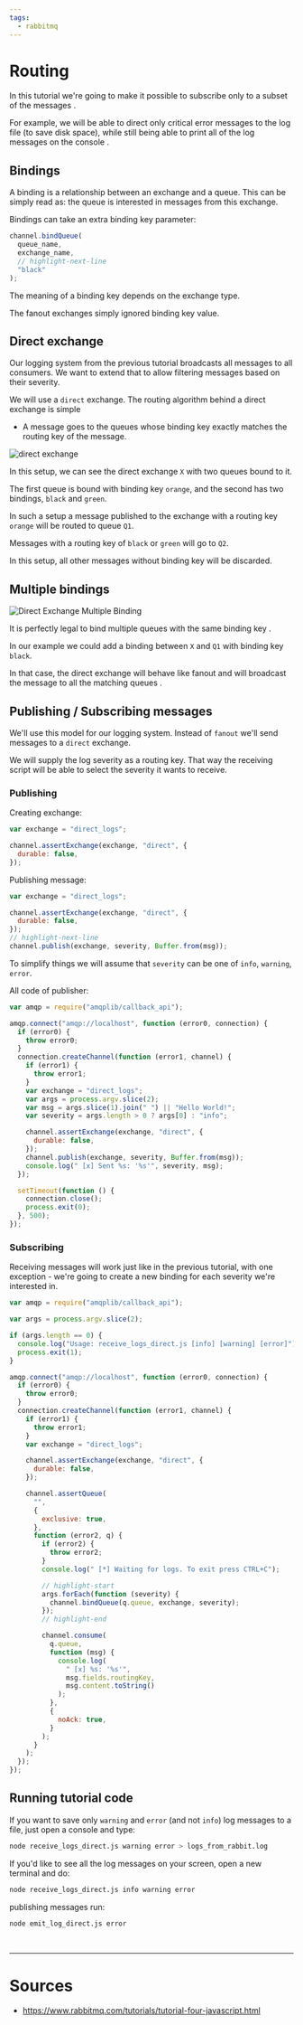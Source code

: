 ```yaml
---
tags:
  - rabbitmq
---
```


# Routing

In this tutorial we're going to make it possible to subscribe only to a <Color color="var(--secondary-font-color)"> subset of the messages </Color>.

For example, we will be able to direct <Color color="var(--secondary-font-color)"> only critical </Color> error <Color color="var(--secondary-font-color)"> messages </Color> to the log file (to save disk space),
while still being able to print <Color color="var(--secondary-font-color)"> all </Color> of the <Color color="var(--secondary-font-color)"> log messages on the console </Color>.

## Bindings

A binding is a relationship between an exchange and a queue. This can be simply read as: the queue is interested in messages from this exchange.

Bindings can take an extra binding key parameter:

```javascript title= showLineNumbers
channel.bindQueue(
  queue_name,
  exchange_name,
  // highlight-next-line
  "black"
);
```

The meaning of a binding key depends on the exchange type.

<Admonition type="note" title="note">

The fanout exchanges simply ignored binding key value.

</Admonition>

## Direct exchange

Our logging system from the previous tutorial broadcasts all messages to all consumers.
We want to extend that to allow <Color color="var(--secondary-font-color)"> filtering messages </Color> based on their severity.

We will use a `direct` exchange. The routing algorithm behind a direct exchange is simple

- A message goes to the queues whose <Color color="var(--primary-font-color)"> binding key </Color> <Color color="var(--secondary-font-color)"> exactly matches </Color> the <Color color="var(--primary-font-color)"> routing key </Color> of the message.

![direct exchange](../assets/direct-exchange.png)

In this setup, we can see the direct exchange `X` with two queues bound to it.

The first queue is bound with binding key `orange`, and the second has two bindings, `black` and `green`.

In such a setup a message published to the exchange with a routing key `orange` will be routed to queue `Q1`.

Messages with a routing key of `black` or `green` will go to `Q2`.

<Admonition type="caution" title="caution">

In this setup, all other messages without binding key will be discarded.

</Admonition>

## Multiple bindings

![Direct Exchange Multiple Binding](../assets/direct-exchange-multiple-binding.png)

It is perfectly legal to <Color color="var(--secondary-font-color)"> bind multiple queues </Color> with the <Color color="var(--secondary-font-color)"> same binding key </Color>.

In our example we could add a binding between `X` and `Q1` with binding key `black`.

In that case, the direct exchange will <Color color="var(--secondary-font-color)"> behave like fanout </Color> and will <Color color="var(--secondary-font-color)"> broadcast the message to all the <Color color="var(--primary-font-color)"> matching </Color> queues </Color>.

## Publishing / Subscribing messages

We'll use this model for our logging system. Instead of `fanout` we'll send messages to a `direct` exchange.

We will supply the log severity as a routing key. That way the receiving script will be able to select the severity it wants to receive.

### Publishing

Creating exchange:

```javascript title= showLineNumbers
var exchange = "direct_logs";

channel.assertExchange(exchange, "direct", {
  durable: false,
});
```

Publishing message:

```javascript title= showLineNumbers
var exchange = "direct_logs";

channel.assertExchange(exchange, "direct", {
  durable: false,
});
// highlight-next-line
channel.publish(exchange, severity, Buffer.from(msg));
```

To simplify things we will assume that `severity` can be one of `info`, `warning`, `error`.

All code of publisher:

```javascript title=emit_log_direct.js showLineNumbers
var amqp = require("amqplib/callback_api");

amqp.connect("amqp://localhost", function (error0, connection) {
  if (error0) {
    throw error0;
  }
  connection.createChannel(function (error1, channel) {
    if (error1) {
      throw error1;
    }
    var exchange = "direct_logs";
    var args = process.argv.slice(2);
    var msg = args.slice(1).join(" ") || "Hello World!";
    var severity = args.length > 0 ? args[0] : "info";

    channel.assertExchange(exchange, "direct", {
      durable: false,
    });
    channel.publish(exchange, severity, Buffer.from(msg));
    console.log(" [x] Sent %s: '%s'", severity, msg);
  });

  setTimeout(function () {
    connection.close();
    process.exit(0);
  }, 500);
});
```

### Subscribing

Receiving messages will work just like in the previous tutorial, with one exception - we're going to create a new binding for each severity we're interested in.

```javascript title=receive_logs_direct.js showLineNumbers
var amqp = require("amqplib/callback_api");

var args = process.argv.slice(2);

if (args.length == 0) {
  console.log("Usage: receive_logs_direct.js [info] [warning] [error]");
  process.exit(1);
}

amqp.connect("amqp://localhost", function (error0, connection) {
  if (error0) {
    throw error0;
  }
  connection.createChannel(function (error1, channel) {
    if (error1) {
      throw error1;
    }
    var exchange = "direct_logs";

    channel.assertExchange(exchange, "direct", {
      durable: false,
    });

    channel.assertQueue(
      "",
      {
        exclusive: true,
      },
      function (error2, q) {
        if (error2) {
          throw error2;
        }
        console.log(" [*] Waiting for logs. To exit press CTRL+C");

        // highlight-start
        args.forEach(function (severity) {
          channel.bindQueue(q.queue, exchange, severity);
        });
        // highlight-end

        channel.consume(
          q.queue,
          function (msg) {
            console.log(
              " [x] %s: '%s'",
              msg.fields.routingKey,
              msg.content.toString()
            );
          },
          {
            noAck: true,
          }
        );
      }
    );
  });
});
```

## Running tutorial code

If you want to save only `warning` and `error` (and not `info`) log messages to a file, just open a console and type:

```bash title=
node receive_logs_direct.js warning error > logs_from_rabbit.log
```

If you'd like to see all the log messages on your screen, open a new terminal and do:

```bash title=
node receive_logs_direct.js info warning error
```

publishing messages run:

```bash title=
node emit_log_direct.js error
```

<br />

---

# Sources

- https://www.rabbitmq.com/tutorials/tutorial-four-javascript.html
